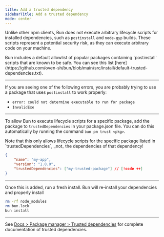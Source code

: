 ```yaml
---
title: Add a trusted dependency
sidebarTitle: Add a trusted dependency
mode: center
---
```


Unlike other npm clients, Bun does not execute arbitrary lifecycle scripts for installed dependencies, such as `postinstall` and `node-gyp` builds. These scripts represent a potential security risk, as they can execute arbitrary code on your machine.

<Note>
	Bun includes a default allowlist of popular packages containing `postinstall` scripts that are
	known to be safe. You can see this list
	[here](https://github.com/oven-sh/bun/blob/main/src/install/default-trusted-dependencies.txt).
</Note>

---

If you are seeing one of the following errors, you are probably trying to use a package that uses `postinstall` to work properly:

- `error: could not determine executable to run for package`
- `InvalidExe`

---

To allow Bun to execute lifecycle scripts for a specific package, add the package to `trustedDependencies` in your package.json file. You can do this automatically by running the command `bun pm trust <pkg>`.

<Note>
	Note that this only allows lifecycle scripts for the specific package listed in
	`trustedDependencies`, _not_ the dependencies of that dependency!
</Note>

```json package.json icon="file-json"
{
	"name": "my-app",
	"version": "1.0.0",
	"trustedDependencies": ["my-trusted-package"] // [!code ++]
}
```

---

Once this is added, run a fresh install. Bun will re-install your dependencies and properly install

```sh terminal icon="terminal"
rm -rf node_modules
rm bun.lock
bun install
```

---

See [Docs > Package manager > Trusted dependencies](https://bun.com/docs/install/lifecycle) for complete documentation of trusted dependencies.

